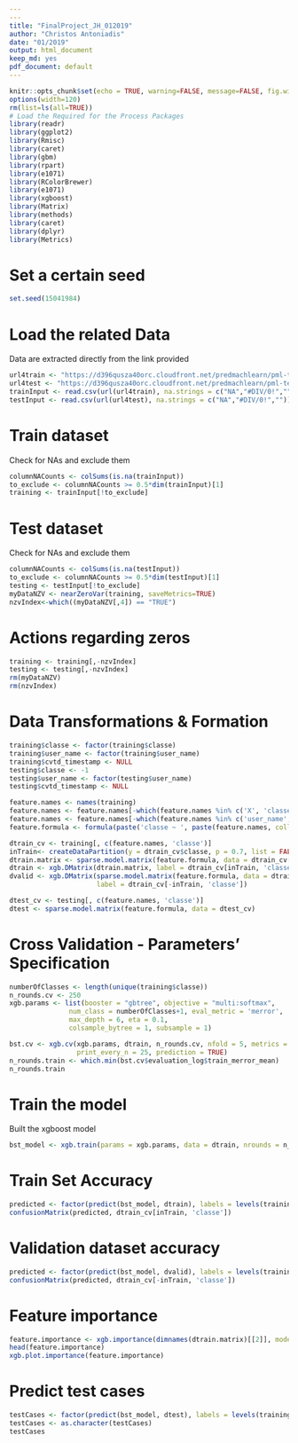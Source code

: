 ---
---
title: "FinalProject_JH_012019"
author: "Christos Antoniadis"
date: "01/2019"
output: html_document
keep_md: yes
pdf_document: default
---

```{r setup, include=FALSE}
knitr::opts_chunk$set(echo = TRUE, warning=FALSE, message=FALSE, fig.width=10, fig.height=5)
options(width=120)
rm(list=ls(all=TRUE))
# Load the Required for the Process Packages
library(readr)
library(ggplot2)
library(Rmisc)
library(caret)
library(gbm)
library(rpart)
library(e1071)
library(RColorBrewer)
library(e1071)
library(xgboost)
library(Matrix)
library(methods)
library(caret)
library(dplyr)
library(Metrics)
```
# Set a certain seed
```{r}
set.seed(15041984)
```
# Load the related Data
Data are extracted directly from the link provided
```{r}
url4train <- "https://d396qusza40orc.cloudfront.net/predmachlearn/pml-training.csv"
url4test <- "https://d396qusza40orc.cloudfront.net/predmachlearn/pml-testing.csv"
trainInput <- read.csv(url(url4train), na.strings = c("NA","#DIV/0!",""))
testInput <- read.csv(url(url4test), na.strings = c("NA","#DIV/0!",""))
```
# Train dataset
Check for NAs and exclude them
```{r}
columnNACounts <- colSums(is.na(trainInput))             
to_exclude <- columnNACounts >= 0.5*dim(trainInput)[1]   
training <- trainInput[!to_exclude]         
```
# Test dataset
Check for NAs and exclude them
```{r}
columnNACounts <- colSums(is.na(testInput))
to_exclude <- columnNACounts >= 0.5*dim(testInput)[1] 
testing <- testInput[!to_exclude]
myDataNZV <- nearZeroVar(training, saveMetrics=TRUE)
nzvIndex<-which((myDataNZV[,4]) == "TRUE")
```
# Actions regarding zeros
```{r}
training <- training[,-nzvIndex]
testing <- testing[,-nzvIndex]
rm(myDataNZV)
rm(nzvIndex)
```
# Data Transformations & Formation
```{r}
training$classe <- factor(training$classe)
training$user_name <- factor(training$user_name)
training$cvtd_timestamp <- NULL
testing$classe <- -1
testing$user_name <- factor(testing$user_name)
testing$cvtd_timestamp <- NULL

feature.names <- names(training)
feature.names <- feature.names[-which(feature.names %in% c('X', 'classe'))]
feature.names <- feature.names[-which(feature.names %in% c('user_name', 'raw_timestamp_part_1', 'raw_timestamp_part_2', 'new_window', 'num_window'))]
feature.formula <- formula(paste('classe ~ ', paste(feature.names, collapse = ' + '), sep = ''))

dtrain_cv <- training[, c(feature.names, 'classe')]
inTrain<- createDataPartition(y = dtrain_cv$classe, p = 0.7, list = FALSE)
dtrain.matrix <- sparse.model.matrix(feature.formula, data = dtrain_cv[inTrain, ])
dtrain <- xgb.DMatrix(dtrain.matrix, label = dtrain_cv[inTrain, 'classe'])
dvalid <- xgb.DMatrix(sparse.model.matrix(feature.formula, data = dtrain_cv[-inTrain, ]),
                      label = dtrain_cv[-inTrain, 'classe'])

dtest_cv <- testing[, c(feature.names, 'classe')]
dtest <- sparse.model.matrix(feature.formula, data = dtest_cv)
```
# Cross Validation - Parameters' Specification
```{r}
numberOfClasses <- length(unique(training$classe))
n_rounds.cv <- 250
xgb.params <- list(booster = "gbtree", objective = "multi:softmax",
               num_class = numberOfClasses+1, eval_metric = 'merror',
               max_depth = 6, eta = 0.1,
               colsample_bytree = 1, subsample = 1)

bst.cv <- xgb.cv(xgb.params, dtrain, n_rounds.cv, nfold = 5, metrics = {'merror'},
                 print_every_n = 25, prediction = TRUE)
n_rounds.train <- which.min(bst.cv$evaluation_log$train_merror_mean)
n_rounds.train
```
# Train the model
Built the xgboost model
```{r}
bst_model <- xgb.train(params = xgb.params, data = dtrain, nrounds = n_rounds.train)
```
# Train Set Accuracy
```{r}
predicted <- factor(predict(bst_model, dtrain), labels = levels(training$classe))
confusionMatrix(predicted, dtrain_cv[inTrain, 'classe'])
```
# Validation dataset accuracy
```{r}
predicted <- factor(predict(bst_model, dvalid), labels = levels(training$classe))
confusionMatrix(predicted, dtrain_cv[-inTrain, 'classe'])
```
# Feature importance
```{r}
feature.importance <- xgb.importance(dimnames(dtrain.matrix)[[2]], model = bst_model)
head(feature.importance)
xgb.plot.importance(feature.importance)
```
# Predict test cases
```{r}
testCases <- factor(predict(bst_model, dtest), labels = levels(training$classe))
testCases <- as.character(testCases)
testCases
```
